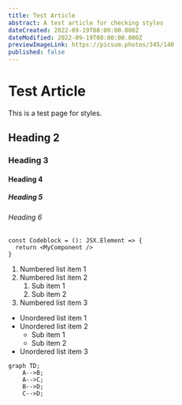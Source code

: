 ```yaml
---
title: Test Article
abstract: A test article for checking styles
dateCreated: 2022-09-19T08:00:00.000Z
dateModified: 2022-09-19T08:00:00.000Z
previewImageLink: https://picsum.photos/345/140
published: false
---
```


# Test Article

This is a test page for styles.

## Heading 2

### Heading 3

#### Heading 4

##### Heading 5

###### Heading 6

```tsx
const Codeblock = (): JSX.Element => {
  return <MyComponent />
}
```

1. Numbered list item 1
2. Numbered list item 2
   1. Sub item 1
   2. Sub item 2
3. Numbered list item 3

- Unordered list item 1
- Unordered list item 2
   - Sub item 1
   - Sub item 2
- Unordered list item 3

```mermaid
graph TD;
    A-->B;
    A-->C;
    B-->D;
    C-->D;
```

<TestComponent />
